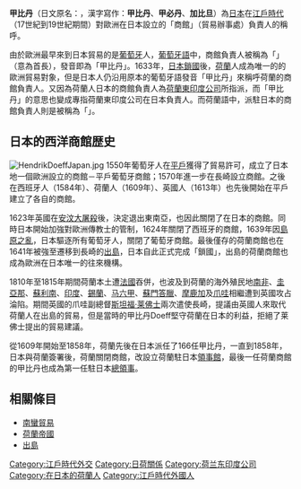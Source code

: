 {{Otheruses |subject=為日本江戶時代對歐洲各國在日本設立的商館負責人的稱呼|other=葡萄牙及荷蘭在印尼和馬來西亞的殖民地所任命的僑民首領|甲必丹}}
'''甲比丹'''（日文原名：'''{{lang|ja|カピタン}}'''，漢字寫作：'''甲比丹'''、'''甲必丹'''、'''加比旦'''）為[[日本|日本]]在[[江戶時代|江戶時代]]（17世紀到19世紀期間）對歐洲在日本設立的「商館」（貿易辦事處）負責人的稱呼。

由於歐洲最早來到日本貿易的是[[葡萄牙|葡萄牙]]人，[[葡萄牙語|葡萄牙語]]中，商館負責人被稱為「{{lang|pt|Capitão}}」（意為首長），發音即為「甲比丹」。1633年，[[日本鎖國|日本鎖國]]後，[[荷蘭|荷蘭]]人成為唯一的的歐洲貿易對象，但是日本人仍沿用原本的葡萄牙語發音「甲比丹」來稱呼荷蘭的商館負責人。又因為荷蘭人日本的商館負責人為[[荷蘭東印度公司|荷蘭東印度公司]]所指派，而「甲比丹」的意思也變成專指荷蘭東印度公司在日本負責人。而荷蘭語中，派駐日本的商館負責人則是被稱為「{{lang|nl|Opperhoofden}}」。

== 日本的西洋商館歴史 ==
[[File:HendrikDoeffJapan.jpg|right]]
1550年葡萄牙人在[[平戶市|平戶]]獲得了貿易許可，成立了日本地一個歐洲設立的商館－平戶葡萄牙商館；1570年進一步在長崎設立商館。之後在西班牙人（1584年）、荷蘭人（1609年）、英國人（1613年）也先後開始在平戶建立了各自的商館。

1623年英國在[[安汶大屠殺|安汶大屠殺]]後，決定退出東南亞，也因此關閉了在日本的商館。同時日本開始加強對歐洲傳教士的管制，1624年關閉了西班牙的商館，1639年因[[島原之亂|島原之亂]]，日本驅逐所有葡萄牙人，關閉了葡萄牙商館。最後僅存的荷蘭商館也在1641年被強至遷移到長崎的[[出島|出島]]，日本自此正式完成「鎖國」，出島的荷蘭商館也成為歐洲在日本唯一的往來機構。

1810年至1815年期間荷蘭本土遭[[法國|法國]]吞併，也波及到荷蘭的海外殖民地[[開普殖民地|南非]]、[[圭亞那|圭亞那]]、[[蘇利南|蘇利南]]、[[歐洲國家在印度的殖民地#荷蘭|印度]]、[[錫蘭|錫蘭]]、[[马六甲|马六甲]]、[[巴東_(西蘇門答臘省)|蘇門答臘]]、[[摩鹿加群島|摩鹿加]]及[[爪哇|爪哇]]相繼遭到英國攻占淪陷。期間英國的爪哇副總督[[斯坦福·莱佛士|斯坦福·莱佛士]]兩次遣使長崎，提議由英國人來取代荷蘭人在出島的貿易，但是當時的甲比丹Doeff堅守荷蘭在日本的利益，拒絕了莱佛士提出的貿易建議。

從1609年開始至1858年，荷蘭先後在日本派任了166任甲比丹，一直到1858年，日本與荷蘭簽署{{tsl|ja|日蘭修好通商条約|日蘭修好通商條約}}後，荷蘭關閉商館，改設立荷蘭駐日本[[領事館|領事館]]，最後一任荷蘭商館的甲比丹也成為第一任駐日本[[總領事|總領事]]。

== 相關條目 ==
* [[南蠻貿易|南蠻貿易]]
* [[荷蘭帝國|荷蘭帝國]]
* [[出島|出島]]

[[Category:江戶時代外交|Category:江戶時代外交]]
[[Category:日荷關係|Category:日荷關係]]
[[Category:荷兰东印度公司|Category:荷兰东印度公司]]
[[Category:在日本的荷蘭人|Category:在日本的荷蘭人]]
[[Category:江戶時代外國人|Category:江戶時代外國人]]